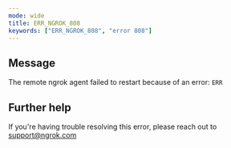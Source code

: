 ```yaml
---
mode: wide
title: ERR_NGROK_808
keywords: ["ERR_NGROK_808", "error 808"]
---
```


## Message

The remote ngrok agent failed to restart because of an error: `ERR`

## Further help

If you're having trouble resolving this error, please reach out to [support@ngrok.com](mailto:support@ngrok.com?subject=Help%20with%20ERR_NGROK_808)
